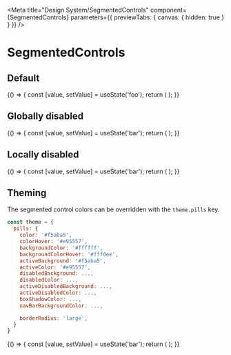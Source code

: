 
<Meta
  title="Design System/SegmentedControls"
  component={SegmentedControls}
  parameters={{ previewTabs: { canvas: { hidden: true } } }}
/>

# SegmentedControls

## Default

<Preview>
  <Story name="Default" parameters={{ canvas: { disable: true } }}>
    {() => {
      const [value, setValue] = useState('foo');
      return (
        <SegmentedControls
          value={value}
          onSelect={setValue}
          options={[
            { label: 'Foo', value: 'foo' },
            { label: 'Bar', value: 'bar' },
            { label: 'Baz', value: 'baz' },
          ]}
        />
      );
    }}
  </Story>
</Preview>

## Globally disabled

<Preview>
  <Story name="Disabled" parameters={{ canvas: { disable: true } }}>
    {() => {
      const [value, setValue] = useState('bar');
      return (
        <SegmentedControls
          disabled
          value={value}
          onSelect={setValue}
          options={[
            { label: 'Foo', value: 'foo' },
            { label: 'Bar', value: 'bar' },
            { label: 'Baz', value: 'baz' },
          ]}
        />
      );
    }}
  </Story>
</Preview>

## Locally disabled

<Preview>
  <Story name="Locally" parameters={{ canvas: { disable: true } }}>
    {() => {
      const [value, setValue] = useState('bar');
      return (
        <SegmentedControls
          value={value}
          onSelect={setValue}
          options={[
            { label: 'Foo', value: 'foo', disabled: true },
            { label: 'Bar', value: 'bar' },
            { label: 'Baz', value: 'baz' },
          ]}
        />
      );
    }}
  </Story>
</Preview>

## Theming

The segmented control colors can be overridden with the `theme.pills` key.

```javascript
const theme = {
  pills: {
    color: '#f5aba5',
    colorHover: '#e95557',
    backgroundColor: '#ffffff',
    backgroundColorHover: '#fff0ee',
    activeBackground: '#f5aba5',
    activeColor: '#e95557',
    disabledBackground: ...,
    disabledColor: ...,
    activeDisabledBackground: ...,
    activeDisabledColor: ...,
    boxShadowColor: ...,
    navBarBackgroundColor: ...,

    borderRadius: 'large',
  }
}
```

<Preview>
  <Story name="Component-level customization">
    {() => {
      const [value, setValue] = useState('bar');
      return (
        <ThemeProvider
          theme={injectMargaret({
            ...theme,
            pills: {
              ...theme.pills,
              color: '#f5aba5',
              colorHover: '#e95557',
              backgroundColorHover: '#fff0ee',
              activeBackground: '#f5aba5',
              activeColor: '#e95557',
            },
          })}
        >
          <SegmentedControls
            value={value}
            onSelect={setValue}
            options={[
              { label: 'Foo', value: 'foo' },
              { label: 'Bar', value: 'bar' },
              { label: 'Baz', value: 'baz' },
            ]}
          />
        </ThemeProvider>
      );
    }}
  </Story>
</Preview>
